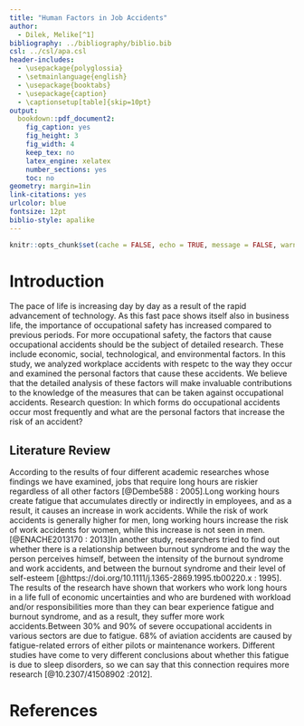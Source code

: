 ```yaml
---
title: "Human Factors in Job Accidents"
author: 
  - Dilek, Melike[^1]
bibliography: ../bibliography/biblio.bib
csl: ../csl/apa.csl
header-includes:
  - \usepackage{polyglossia}
  - \setmainlanguage{english}
  - \usepackage{booktabs}
  - \usepackage{caption} 
  - \captionsetup[table]{skip=10pt}
output:
  bookdown::pdf_document2:
    fig_caption: yes
    fig_height: 3
    fig_width: 4
    keep_tex: no
    latex_engine: xelatex
    number_sections: yes
    toc: no
geometry: margin=1in
link-citations: yes
urlcolor: blue
fontsize: 12pt
biblio-style: apalike
---
```

```r
knitr::opts_chunk$set(cache = FALSE, echo = TRUE, message = FALSE, warning = FALSE)
```

<!-- ======================================================================= -->
<!-- ============================== FOOTNOTES ============================== -->
<!-- ======================================================================= -->
[^1]: 20450586, [Github Repo](https://github.com/MelikeDilek/Midterm.git/MelikeDilek/Midterm)

# Introduction
The pace of life is increasing day by day as a result of the rapid advancement of technology. As this fast pace shows itself also in business life, the importance of occupational safety has increased compared to previous periods. For more occupational safety, the factors that cause occupational accidents should be the subject of detailed research. These include economic, social, technological, and environmental factors. In this study, we analyzed workplace accidents with respetc to the way they occur and examined the personal factors that cause these accidents. We believe that the detailed analysis of these factors will make invaluable contributions to the knowledge of the measures that can be taken against occupational accidents. Research question: In which forms do occupational accidents occur most frequently and what are the personal factors that increase the risk of an accident?

## Literature Review
According to the results of four different academic researches whose findings we have examined, jobs that require long hours are riskier regardless of all other factors [@Dembe588 : 2005].Long working hours create fatigue that accumulates directly or indirectly in employees, and as a result, it causes an increase in work accidents. While the risk of work accidents is generally higher for men, long working hours increase the risk of work accidents for women, while this increase is not seen in men.[@ENACHE2013170 : 2013]In another study, researchers tried to find out whether there is a relationship between burnout syndrome and the way the person perceives himself, between the intensity of the burnout syndrome and work accidents, and between the burnout syndrome and their level of self-esteem [@https://doi.org/10.1111/j.1365-2869.1995.tb00220.x : 1995]. The results of the research have shown that workers who work long hours in a life full of economic uncertainties and who are burdened with workload and/or responsibilities more than they can bear experience fatigue and burnout syndrome, and as a result, they suffer more work accidents.Between 30% and 90% of severe occupational accidents in various sectors are due to fatigue. 68% of aviation accidents are caused by fatigue-related errors of either pilots or maintenance workers. Different studies have come to very different conclusions about whether this fatigue is due to sleep disorders, so we can say that this connection requires more research [@10.2307/41508902 :2012].


\newpage
# References {#references}
<div id="refs"></div>

